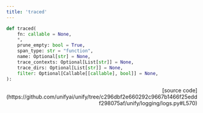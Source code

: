 ```yaml
---
title: 'traced'
---
```


```python
def traced(
    fn: callable = None,
    *,
    prune_empty: bool = True,
    span_type: str = "function",
    name: Optional[str] = None,
    trace_contexts: Optional[List[str]] = None,
    trace_dirs: Optional[List[str]] = None,
    filter: Optional[Callable[[callable], bool]] = None,
):
```

<p align="right">[source code](https://github.com/unifyai/unify/tree/c296dbf2e660292c9667b1466f25eddf298075af/unify/logging/logs.py#L570)</p>

